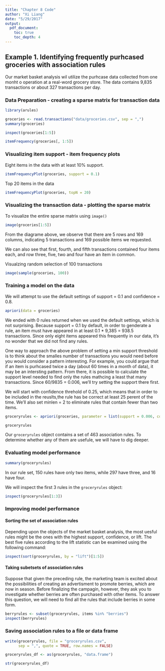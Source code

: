 ```yaml
---
title: "Chapter 8 Code"
author: "Xi Liang"
date: "5/29/2017"
output: 
  pdf_document:
    toc: true
    toc_depth: 4
---
```


## Example 1. Identifying frequently purhcased groceries with association rules

Our market basket analysis wil utilize the purhcase data collected from one monht o operation at a real-word grocery store. The data contains 9,835 transactions or about 327 transactions per day.

### Data Preparation - creating a sparse matrix for transaction data
```r
library(arules)
```

```r
groceries <- read.transactions("data/groceries.csv", sep = ",")
summary(groceries)
```

```r
inspect(groceries[1:5])
```

```r
itemFrequency(groceries[, 1:5])
```

### Visualizing item support - item frequency plots

Eight items in the data with at least 10% support.
```r
itemFrequencyPlot(groceries, support = 0.1)
```

Top 20 items in the data
```r
itemFrequencyPlot(groceries, topN = 20)
```

### Visualizing the transaction data - plotting the sparse matrix

To visualize the entire sparse matrix using `image()`
```r
image(groceries[1:5])
```

From the diagrame above, we observe that there are 5 rows and 169 columns, indicating 5 transactions and 169 possible items we requested. 

We can also see that first, fourth, and fifth transactions contained four items each, and row three, five, two and four have an item in common.


Visualzing random selection of 100 transactions
```r
image(sample(groceries, 100))
```

### Training a model on the data

We will attempt to use the default settings of support = 0.1 and confidence = 0.8.
```r
apriori(data = groceries)
```

We ended with 0 rules returned when we used the default settings, which is not surprising. Because support = 0.1 by default, in order to genderate a rule, an item must have appeared in at least 0.1 * 9,385 = 938.5 transactions. Since only eight items appeared this frequently in our data, it's no wonder that we did not find any rules.

One way to approach the above problem of setting a min support threshold is to think about the smalles number of transactions you would need before you would consider a pattern interesting. For example, you could argue that if an item is purhcased twice a day (about 60 times in a month of data), it may be an intersting pattern. From there, it is possible to calculate the support level needed to find only the rules mathcing a least that many transactions. Since 60/9835 = 0.006, we'll try setting the support there first.

We will start with confidence threhold of 0.25, which means that in order to be included in the reuslts,the rule has be correct at least 25 perent of the time. We'll also set minlen = 2 to eliminate rules that contain fewer than two items. 

```r
groceryrules <- apriori(groceries, parameter = list(support = 0.006, confidence = 0.25, minlen = 2))
```

```r
groceryrules
```
Our `groceryrules` object contains a set of 463 association rules. To determine whether any of them are usefule, we will have to dig deeper.


### Evaluating model performance
```r
summary(groceryrules)
```

In our rule set, 150 rules have only two items, while 297 have three, and 16 have four.

We will inspect the first 3 rules in the `groceryrules` object:
```r
inspect(groceryrules[1:3])
```

### Improving model performance
#### Sorting the set of association rules
Depending upon the objects of the market basket analysis, the most uesful rules might be the ones with the highest support, confidence, or lift. The best five rules according to the lift statistic can be examined using the following command:
```r
inspect(sort(groceryrules, by = "lift")[1:5])
```

#### Taking subetsets of association rules
Suppose that given the preceding rule, the marketing team is excited about the possibilities of creating an advertisment to promote berries, which are now in season. Before finalizing the campagin, however, they ask you to investigate whether berries are often purchased with other items. To answer this question, we will need to find all the rules that include berries in some form.
```r
berryrules <- subset(groceryrules, items %in% "berries")
inspect(berryrules)
```

### Saving association rules to a file or data frame
```r
write(groceryrules, file = "groceryrules.csv",
      sep = ",", quote = TRUE, row.names = FALSE)
```

```r
groceryrules_df <- as(groceryrules, "data.frame")
```

```r
str(groceryrules_df)
```

